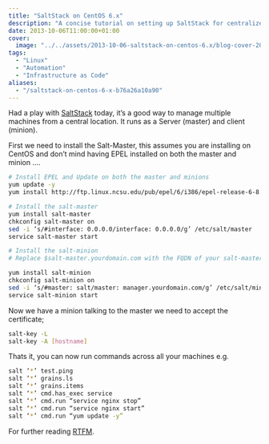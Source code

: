 ```yaml
---
title: "SaltStack on CentOS 6.x"
description: "A concise tutorial on setting up SaltStack for centralized server management on CentOS, including master-minion setup and basic commands."
date: 2013-10-06T11:00:00+01:00
cover:
  image: "../../assets/2013-10-06-saltstack-on-centos-6.x/blog-cover-2013-10-06-saltstack-on-centos-6.x.png"
tags:
  - "Linux"
  - "Automation"
  - "Infrastructure as Code"
aliases:
  - "/saltstack-on-centos-6-x-b76a26a10a90"
---
```


Had a play with [SaltStack](http://saltstack.com/) today, it’s a good way to manage multiple machines from a central location. It runs as a Server (master) and client (minion).

First we need to install the Salt-Master, this assumes you are installing on CentOS and don’t mind having EPEL installed on both the master and minion ….

```bash frame="terminal" title="SaltStack on CentOS 6.x 1/3"
# Install EPEL and Update on both the master and minions
yum update -y
yum install http://ftp.linux.ncsu.edu/pub/epel/6/i386/epel-release-6-8.noarch.rpm

# Install the salt-master
yum install salt-master
chkconfig salt-master on
sed -i ‘s/#interface: 0.0.0.0/interface: 0.0.0.0/g’ /etc/salt/master
service salt-master start

# Install the salt-minion
# Replace $salt-master.yourdomain.com with the FQDN of your salt-master

yum install salt-minion
chkconfig salt-minion on
sed -i ‘s/#master: salt/master: manager.yourdomain.com/g’ /etc/salt/minion
service salt-minion start
```


Now we have a minion talking to the master we need to accept the certificate;

```bash frame="terminal" title="SaltStack on CentOS 6.x 2/3"
salt-key -L
salt-key -A [hostname]
```


Thats it, you can now run commands across all your machines e.g.

```bash frame="terminal" title="SaltStack on CentOS 6.x 3/3"
salt ‘*’ test.ping
salt ‘*’ grains.ls
salt ‘*’ grains.items
salt ‘*’ cmd.has_exec service
salt ‘*’ cmd.run “service nginx stop”
salt ‘*’ cmd.run “service nginx start”
salt ‘*’ cmd.run “yum update -y”
```


For further reading [RTFM](https://salt.readthedocs.org/en/latest/).
